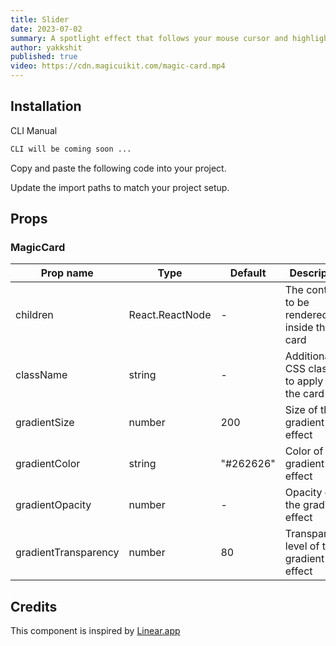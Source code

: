 ```yaml
---
title: Slider
date: 2023-07-02
summary: A spotlight effect that follows your mouse cursor and highlights borders on hover.
author: yakkshit
published: true
video: https://cdn.magicuikit.com/magic-card.mp4
---
```


<SupportOverlay videoSrc="https://music.youtube.com/watch?v=Eo-KmOd3i7s&si=qKt8Z7qLzDndw9kT" supportLink="https://www.cedzlabs.com/payments" />


<ComponentPreview name="magic-card-demo" />

## Installation

<Tabs defaultValue="cli">

<TabsList>
  <TabsTrigger value="cli">CLI</TabsTrigger>
  <TabsTrigger value="manual">Manual</TabsTrigger>
</TabsList>
<TabsContent value="cli">

```bash
CLI will be coming soon ...
```

</TabsContent>

<TabsContent value="manual">

<Steps>

<Step>Copy and paste the following code into your project.</Step>

<ComponentSource name="magic-card" />

<Step>Update the import paths to match your project setup.</Step>

</Steps>

</TabsContent>

</Tabs>

## Props

### MagicCard

| Prop name            | Type            | Default   | Description                                 |
| -------------------- | --------------- | --------- | ------------------------------------------- |
| children             | React.ReactNode | -         | The content to be rendered inside the card  |
| className            | string          | -         | Additional CSS classes to apply to the card |
| gradientSize         | number          | 200       | Size of the gradient effect                 |
| gradientColor        | string          | "#262626" | Color of the gradient effect                |
| gradientOpacity      | number          | -         | Opacity of the gradient effect              |
| gradientTransparency | number          | 80        | Transparency level of the gradient effect   |

## Credits

This component is inspired by [Linear.app](https://linear.app/features)
